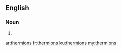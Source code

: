 ==English==

===Noun===
{{head|en|plural}}

# {{plural of|thermion|lang=en}}

[[ar:thermions]]
[[fr:thermions]]
[[ku:thermions]]
[[my:thermions]]